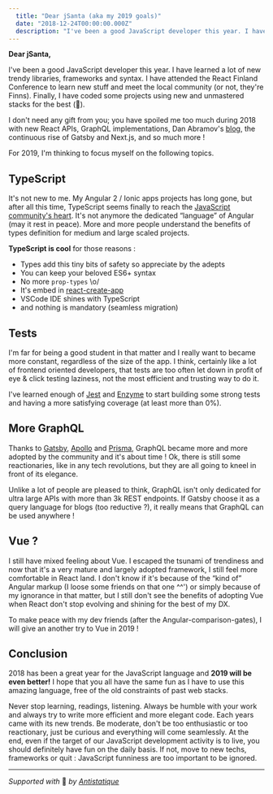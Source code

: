 ```yaml
---
  title: "Dear jSanta (aka my 2019 goals)"
  date: "2018-12-24T00:00:00.000Z"
  description: "I've been a good JavaScript developer this year. I have learned a lot of new trendy libraries, frameworks and syntax. I have attended the React Finland Conference to learn new stuff and meet the local community (or not, they're Finns). Finally, I have coded some projects using new and unmastered stacks for the best."
---
```



**Dear jSanta,**

I've been a good JavaScript developer this year. I have learned a lot of new trendy libraries, frameworks and syntax. I have attended the React Finland Conference to learn new stuff and meet the local community (or not, they're Finns). Finally, I have coded some projects using new and unmastered stacks for the best (🤞).

I don't need any gift from you; you have spoiled me too much during 2018 with new React APIs, GraphQL implementations, Dan Abramov's [blog](https://overreacted.io/), the continuous rise of Gatsby and Next.js, and so much more !

For 2019, I'm thinking to focus myself on the following topics.

## TypeScript
It's not new to me. My Angular 2 / Ionic apps projects has long gone, but after all this time, TypeScript seems finally to reach the [JavaScript community's heart](https://2018.stateofjs.com/javascript-flavors/typescript/). It's not anymore the dedicated “language” of Angular (may it rest in peace). More and more people understand the benefits of types definition for medium and large scaled projects.

**TypeScript is cool** for those reasons :
- Types add this tiny bits of safety so appreciate by the adepts
- You can keep your beloved ES6+ syntax
- No more `prop-types` \o/
- It's embed in [react-create-app](https://facebook.github.io/create-react-app/docs/adding-typescript)
- VSCode IDE shines with TypeScript
- and nothing is mandatory (seamless migration)

## Tests
I'm far for being a good student in that matter and I really want to became more constant, regardless of the size of the app. I think, certainly like a lot of frontend oriented developers, that tests are too often let down in profit of eye & click testing laziness, not the most efficient and trusting way to do it.

I've learned enough of [Jest](https://jestjs.io/) and [Enzyme](https://airbnb.io/enzyme/) to start building some strong tests and having a more satisfying coverage (at least more than 0%).

## More GraphQL
Thanks to [Gatsby](gatsbyjs.org), [Apollo](https://www.apollographql.com/) and [Prisma](https://www.prisma.io/), GraphQL became more and more adopted by the community and it's about time ! Ok, there is still some reactionaries, like in any tech revolutions, but they are all going to kneel in front of its elegance.

Unlike a lot of people are pleased to think, GraphQL isn't only dedicated for ultra large APIs with more than 3k REST endpoints. If Gatsby choose it as a query language for blogs (too reductive ?), it really means that GraphQL can be used anywhere !

## Vue ?
I still have mixed feeling about Vue. I escaped the tsunami of trendiness and now that it's a very mature and largely adopted framework, I still feel more comfortable in React land. I don't know if it's because of the “kind of” Angular markup (I loose some friends on that one ^^') or simply because of my ignorance in that matter, but I still don't see the benefits of adopting Vue when React don't stop evolving and shining for the best of my DX.

To make peace with my dev friends (after the Angular-comparison-gates), I will give an another try to Vue in 2019 !

## Conclusion
2018 has been a great year for the JavaScript language and **2019 will be even better!** I hope that you all have the same fun as I have to use this amazing language, free of the old constraints of past web stacks.

Never stop learning, readings, listening. Always be humble with your work and always try to write more efficient and more elegant code. Each years came with its new trends. Be moderate, don't be too enthusiastic or too reactionary, just be curious and everything will come seamlessly. At the end, even if the target of our JavaScript development activity is to live, you should definitely have fun on the daily basis. If not, move to new techs, frameworks or quit : JavaScript funniness are too important to be ignored.

---

*Supported with* 💛 *by [Antistatique](https://antistatique.net)*


